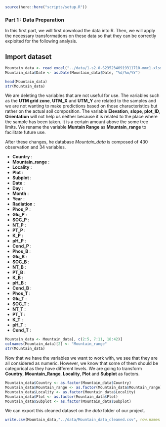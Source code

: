 ```r
source(here::here("scripts/setup.R"))
```

### Part 1 : Data Preparation

In this first part, we will first download the data into R. Then, we will apply the necessary transformations on these data so that they can be correctly exploited for the following analysis. 

## Import dataset 
```r
Mountain_data <- read_excel("../data/1-s2.0-S2352340919311710-mmc1.xlsx", sheet = "FieldDATA")
Mountain_data$Date <- as.Date(Mountain_data$Date, "%d/%m/%Y")

head(Mountain_data)
str(Mountain_data)
```

We are deleting the variables that are not useful for use. The variables such as the **UTM grid zone**, **UTM_X** and **UTM_Y** are related to the samples and we are not wanting to make predictions based on those characteristics but rather on the actual soil composition. 
The variable **Elevation**, **slope**, **plot_ID**, **Orientation** will not help us neither because it is related to the place where the sample has been taken. It is a certain amount above the some tree limits.
We rename the variable **Muntain Range** as **Mountain_range** to facilitate future use. 

After these changes, he database *Mountain_data* is composed of 430 observation and 34 variables.

- **Country** : 
- **Mountain_range** : 
- **Locality** : 
- **Plot** : 
- **Subplot** : 
- **Date** : 
- **Day** :
- **Month** :
- **Year** :
- **Radiation** :
- **Phos_P** :
- **Glu_P** :
- **SOC_P** :
- **NT_P** :
- **PT_P** :
- **K_P** : 
- **pH_P** :
- **Cond_P** :
- **Phos_B** : 
- **Glu_B** :
- **SOC_B** :
- **NT_B** : 
- **PT_B** : 
- **K_B** :
- **pH_B** : 
- **Cond_B** :
- **Phos_T** :
- **Glu_T** :
- **SOC_T** :
- **NT_T** :
- **PT_T** : 
- **K_T** : 
- **pH_T** :
- **Cond_T** : 

```r

Mountain_data <- Mountain_data[, c(2:5, 7:11, 18:42)]
colnames(Mountain_data)[2] <- "Mountain_range"
str(Mountain_data)
```

Now that we have the variables we want to work with, we see that they are all considered as numeric. However, we know that some of them should be categorical as they have different levels. We are going to transform **Country**, **Mountain_Range**, **Locality**, **Plot** and **Subplot** as factors. 

```r
Mountain_data$Country <- as.factor(Mountain_data$Country)
Mountain_data$Mountain_range <- as.factor(Mountain_data$Mountain_range)
Mountain_data$Locality <- as.factor(Mountain_data$Locality)
Mountain_data$Plot <- as.factor(Mountain_data$Plot)
Mountain_data$Subplot <- as.factor(Mountain_data$Subplot)
```

We can export this cleaned dataset on the _data_ folder of our project. 

```r
write.csv(Mountain_data,"../data/Mountain_data_cleaned.csv", row.names = FALSE)
```





